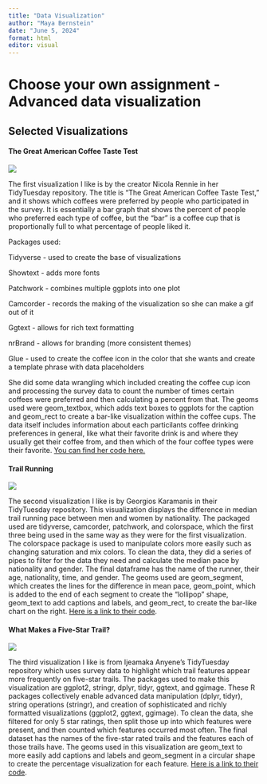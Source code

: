 ```yaml
---
title: "Data Visualization"
author: "Maya Bernstein"
date: "June 5, 2024"
format: html
editor: visual
---
```


# **Choose your own assignment - Advanced data visualization**

## Selected Visualizations

#### The Great American Coffee Taste Test

![](https://lh7-us.googleusercontent.com/docsz/AD_4nXdgQ644JBTnHGGDDRqYlAblTPPZMiez_11T3Gact44vUAiTIg7lQtW4VFI_yRoi3z2W-SOtPr-Re5dNzQiFYOfsxhKMs44zmtSml8Do84ZhPGQbflEZk0iJfWsO9SoehVcz-rGtrOhG7ANP2_iFW586HPw?key=i80mqUfeJu47Mbptdo-dDg)

The first visualization I like is by the creator Nicola Rennie in her TidyTuesday repository. The title is “The Great American Coffee Taste Test,” and it shows which coffees were preferred by people who participated in the survey. It is essentially a bar graph that shows the percent of people who preferred each type of coffee, but the “bar” is a coffee cup that is proportionally full to what percentage of people liked it.

Packages used:

Tidyverse - used to create the base of visualizations

Showtext - adds more fonts 

Patchwork - combines multiple ggplots into one plot

Camcorder - records the making of the visualization so she can make a gif out of it

Ggtext - allows for rich text formatting 

nrBrand - allows for branding (more consistent themes)

Glue - used to create the coffee icon in the color that she wants and create a template phrase with data placeholders

She did some data wrangling which included creating the coffee cup icon and processing the survey data to count the number of times certain coffees were preferred and then calculating a percent from that. The geoms used were geom_textbox, which adds text boxes to ggplots for the caption and geom_rect to create a bar-like visualization within the coffee cups. The data itself includes information about each particilants coffee drinking preferences in general, like what their favorite drink is and where they usually get their coffee from, and then which of the four coffee types were their favorite. [You can find her code here.](https://github.com/nrennie/tidytuesday/blob/main/2024/2024-05-14/20240514.R)

#### Trail Running

![](https://lh7-us.googleusercontent.com/docsz/AD_4nXc_fhmI2baivTRpoJ4zng-a4tPCZXa38r8wnf1xl4F4NCbT7gxEd0YvHy07a3hCQzmHb_jDaaBekoZwWRUcG0XeNKNiFZU0ytPcDDz058qi1n-7gDLxWyOcbbo6gXKqcyIBkyPnrfyDNRV03YQqjEwMrlQH?key=i80mqUfeJu47Mbptdo-dDg)

The second visualization I like is by Georgios Karamanis in their TidyTuesday repository. This visualization displays the difference in median trail running pace between men and women by nationality. The packaged used are tidyverse, camcorder, patchwork, and colorspace, which the first three being used in the same way as they were for the first visualization. The colorspace package is used to manipulate colors more easily such as changing saturation and mix colors. To clean the data, they did a series of pipes to filter for the data they need and calculate the median pace by nationality and gender. The final dataframe has the name of the runner, their age, nationality, time, and gender. The geoms used are geom_segment, which creates the lines for the difference in mean pace, geom_point, which is added to the end of each segment to create the “lollipop” shape, geom_text to add captions and labels, and geom_rect, to create the bar-like chart on the right. [Here is a link to their code](https://github.com/gkaramanis/tidytuesday/tree/master/2021/2021-week43). 

#### What Makes a Five-Star Trail?

![](https://lh7-us.googleusercontent.com/docsz/AD_4nXeEsxjyT-Xj0YpPqt64fX5n0sL_WSMJiiTHtjjZbHfxB4wW4loEkPhBDtHvHAENDqvKyNU27INAbid5_xxjH4thrIg3QZixUX_vxIXbfi2sk6GFKoA6KvtRrbXzH8NBULkcTvI3jQYkmmKipeOEes_-Q_P4?key=i80mqUfeJu47Mbptdo-dDg)

The third visualization I like is from Ijeamaka Anyene’s TidyTuesday repository which uses survey data to highlight which trail features appear more frequently on five-star trails. The packages used to make this visualization are ggplot2, stringr, dplyr, tidyr, ggtext, and ggimage. These R packages collectively enable advanced data manipulation (dplyr, tidyr), string operations (stringr), and creation of sophisticated and richly formatted visualizations (ggplot2, ggtext, ggimage). To clean the data, she filtered for only 5 star ratings, then split those up into which features were present, and then counted which features occurred most often. The final dataset has the names of the five-star rated trails and the features each of those trails have. The geoms used in this visualization are geom_text to more easily add captions and labels and geom_segment in a circular shape to create the percentage visualization for each feature. [Here is a link to their code](https://github.com/Ijeamakaanyene/tidytuesday/blob/master/scripts/2020_18_washington_trails.RMd). 
